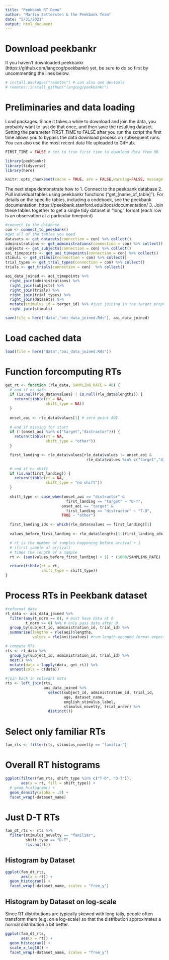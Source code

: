 ```yaml
---
title: "Peekbank RT Demo"
author: "Martin Zettersten & the Peekbank Team"
date: "5/31/2021"
output: html_document
---
```


# Download peekbankr

If you haven't downloaded peekbankr (https://github.com/langcog/peekbankr) yet, be sure to do so first by uncommenting the lines below.

```r
# install.packages("remotes") # can also use devtools
# remotes::install_github("langcog/peekbankr")
```


# Preliminaries and data loading

Load packages. Since it takes a while to download and join the data, you probably want to just do that once, and then save the resulting dataset. Setting the parameter FIRST_TIME to FALSE after you run the script the first time allows you to bypass the data download process on subsequent runs. You can also use the most recent data file uploaded to GitHub.

```r
FIRST_TIME = FALSE # set to true first time to download data from DB

library(peekbankr)
library(tidyverse)
library(here)

knitr::opts_chunk$set(cache = TRUE, arn = FALSE,warning=FALSE, message = FALSE,cache.lazy = FALSE)

```

The next steps demonstrate how to
1. Connect to the peekbank database
2. Pull individual tables using peekbankr functions ("get_[name_of_table]"). For details on the specific tables, including a codebook, see the peekbank documentation: https://peekbank.stanford.edu/docs/documentation/
3. Join these tables together to get a single tidy dataset in "long" format (each row is an observation at a particular timepoint)

```r
#connect to the database
con <- connect_to_peekbank()
#get all of the tables you need
datasets <- get_datasets(connection = con) %>% collect()
administrations <- get_administrations(connection = con) %>% collect()
subjects <- get_subjects(connection = con) %>% collect()
aoi_timepoints <- get_aoi_timepoints(connection = con) %>% collect()
stimuli <- get_stimuli(connection = con) %>% collect()
trial_types <- get_trial_types(connection = con) %>% collect()
trials <- get_trials(connection = con)  %>% collect()

aoi_data_joined <- aoi_timepoints %>%
  right_join(administrations) %>%
  right_join(subjects) %>%
  right_join(trials) %>%
  right_join(trial_types) %>%
  right_join(datasets) %>%
  mutate(stimulus_id = target_id) %>% #just joining in the target properties. Add a second join here if the distractor info is needed too
  right_join(stimuli)

save(file = here("data","aoi_data_joined.Rds"), aoi_data_joined)
```

# Load cached data

```r
load(file = here("data","aoi_data_joined.Rds"))
```

# Function forcomputing RTs

```r
get_rt <- function (rle_data, SAMPLING_RATE = 40) {
  # end if no data
  if (is.null(rle_data$values) | is.null(rle_data$lengths)) {
    return(tibble(rt = NA, 
                  shift_type = NA))
  }
  
  onset_aoi <- rle_data$values[1] # zero point AOI
  
  # end if missing for start
  if (!(onset_aoi %in% c("target","distractor"))) {
    return(tibble(rt = NA, 
                  shift_type = "other"))
  }

  first_landing <- rle_data$values[rle_data$values != onset_aoi &
                                    rle_data$values %in% c("target","distractor")][1]

  # end if no shift
  if (is.na(first_landing)) {
    return(tibble(rt = NA, 
                  shift_type = "no shift"))
  }
  
  shift_type <- case_when(onset_aoi == "distractor" &
                           first_landing == "target" ~ "D-T",
                         onset_aoi == "target" &
                           first_landing == "distractor" ~ "T-D",
                         TRUE ~ "other")

  first_landing_idx <- which(rle_data$values == first_landing)[1]
  
  values_before_first_landing <- rle_data$lengths[1:(first_landing_idx-1)]

  # rt is the number of samples happening before arrival + 1 
  # (first sample of arrival)
  # times the length of a sample
  rt <- (sum(values_before_first_landing) + 1) * (1000/SAMPLING_RATE)

  return(tibble(rt = rt, 
                shift_type = shift_type))
}
```

# Process RTs in Peekbank dataset

```r
#reformat data
rt_data <- aoi_data_joined %>%
  filter(any(t_norm == 0), # must have data at 0
         t_norm >= 0) %>% # only pass data after 0
  group_by(subject_id, administration_id, trial_id) %>%
  summarise(lengths = rle(aoi)$lengths, 
            values = rle(aoi)$values) #run-length-encoded format expected

# compute RTs
rts <- rt_data %>%
  group_by(subject_id, administration_id, trial_id) %>%
  nest() %>%
  mutate(data = lapply(data, get_rt)) %>% 
  unnest(cols = c(data)) 

#join back in relevant data
rts <- left_join(rts, 
                 aoi_data_joined %>%
                   select(subject_id, administration_id, trial_id, 
                          age, dataset_name, 
                          english_stimulus_label, 
                          stimulus_novelty, trial_order) %>%
                   distinct())
```

# Select only familiar RTs

```r
fam_rts <- filter(rts, stimulus_novelty == "familiar")
```

# Overall RT histograms

```r
ggplot(filter(fam_rts, shift_type %in% c("T-D", "D-T")), 
       aes(x = rt, fill = shift_type)) + 
  # geom_histogram() + 
  geom_density(alpha = .5) + 
  facet_wrap(~dataset_name)
```

# Just D-T RTs

```r
fam_dt_rts <- rts %>%
  filter(stimulus_novelty == "familiar",
         shift_type == "D-T", 
         !is.na(rt))
```

## Histogram by Dataset

```r
ggplot(fam_dt_rts, 
       aes(x = rt)) + 
  geom_histogram() + 
  facet_wrap(~dataset_name, scales = "free_y")
```

## Histogram by Dataset on log-scale

Since RT distributions are typically skewed with long tails, people often transform them (e.g. on a log-scale) so that the distribution approximates a normal distribution a bit better.

```r
ggplot(fam_dt_rts, 
       aes(x = rt)) + 
  geom_histogram() + 
  scale_x_log10() + 
  facet_wrap(~dataset_name, scales = "free_y")
```


